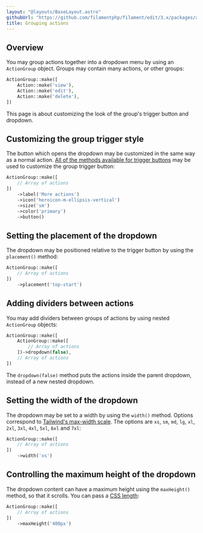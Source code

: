 ```yaml
---
layout: "@layouts/BaseLayout.astro"
githubUrl: "https://github.com/filamentphp/filament/edit/3.x/packages/actions/docs/05-grouping-actions.md"
title: Grouping actions
---
```


## Overview

You may group actions together into a dropdown menu by using an `ActionGroup` object. Groups may contain many actions, or other groups:

```php
ActionGroup::make([
    Action::make('view'),
    Action::make('edit'),
    Action::make('delete'),
])
```

<AutoScreenshot name="actions/group/simple" alt="Action group" version="3.x" />

This page is about customizing the look of the group's trigger button and dropdown.

## Customizing the group trigger style

The button which opens the dropdown may be customized in the same way as a normal action. [All of the methods available for trigger buttons](./trigger-button) may be used to customize the group trigger button:

```php
ActionGroup::make([
    // Array of actions
])
    ->label('More actions')
    ->icon('heroicon-m-ellipsis-vertical')
    ->size('sm')
    ->color('primary')
    ->button()
```

<AutoScreenshot name="actions/group/customized" alt="Action group with custom trigger style" version="3.x" />

## Setting the placement of the dropdown

The dropdown may be positioned relative to the trigger button by using the `placement()` method:

```php
ActionGroup::make([
    // Array of actions
])
    ->placement('top-start')
```

<AutoScreenshot name="actions/group/placement" alt="Action group with top placement style" version="3.x" />

## Adding dividers between actions

You may add dividers between groups of actions by using nested `ActionGroup` objects:

```php
ActionGroup::make([
    ActionGroup::make([
        // Array of actions
    ])->dropdown(false),
    // Array of actions
])
```

The `dropdown(false)` method puts the actions inside the parent dropdown, instead of a new nested dropdown.

<AutoScreenshot name="actions/group/nested" alt="Action groups nested with dividers" version="3.x" />

## Setting the width of the dropdown

The dropdown may be set to a width by using the `width()` method. Options correspond to [Tailwind's max-width scale](https://tailwindcss.com/docs/max-width). The options are `xs`, `sm`, `md`, `lg`, `xl`, `2xl`, `3xl`, `4xl`, `5xl`, `6xl` and `7xl`:

```php
ActionGroup::make([
    // Array of actions
])
    ->width('xs')
```

## Controlling the maximum height of the dropdown

The dropdown content can have a maximum height using the `maxHeight()` method, so that it scrolls. You can pass a [CSS length](https://developer.mozilla.org/en-US/docs/Web/CSS/length):

```php
ActionGroup::make([
    // Array of actions
])
    ->maxHeight('400px')
```
